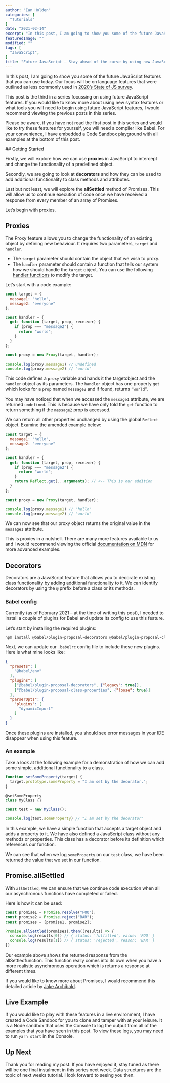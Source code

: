 ```yaml
---
author: "Ian Holden"
categories: [
  "Tutorials"
]
date: "2021-02-14"
excerpt: "In this post, I am going to show you some of the future JavaScript features that you can use today. Our focus will be on language features that were outlined as less commonly used in 2020’s State of JS survey."
featuredImage: ""
modified: ""
tags: [
  "JavaScript",
]
title: "Future JavaScript – Stay ahead of the curve by using new JavaScript features today (3/4 – Language)"
---
```


In this post, I am going to show you some of the future JavaScript features that you can use today. Our focus will be on language features that were outlined as less commonly used in [2020’s State of JS survey](https://2020.stateofjs.com/en-US/features/language/).

This post is the third in a series focussing on using future JavaScript features. If you would like to know more about using <Link to='/blog/future-javascript-stay-ahead-of-the-curve-by-using-new-javascript-features-today-2'>new syntax features</Link> or what tools you will need to <Link to='/blog/future-javascript-stay-ahead-of-the-curve-by-using-new-javascript-features-today-1'>begin using future JavaScript</Link> features, I would recommend viewing the previous posts in this series.

Please be aware, if you have not read the first post in this series and would like to try these features for yourself, you will need a compiler like Babel. For your convenience, I have embedded a Code Sandbox playground with all examples at the bottom of this post.

## Getting Started

Firstly, we will explore how we can use **proxies** in JavaScript to intercept and change the functionality of a predefined object.

Secondly, we are going to look at **decorators** and how they can be used to add additional functionality to class methods and attributes.

Last but not least, we will explore the **allSettled** method of Promises. This will allow us to continue execution of code once we have received a response from every member of an array of Promises.

Let’s begin with proxies.

## Proxies

The Proxy feature allows you to change the functionality of an existing object by defining new behaviour. It requires two parameters, `target` and `handler`.

- The `target` parameter should contain the object that we wish to proxy.
- The `handler` parameter should contain a function that tells our system how we should handle the `target` object. You can use the following [handler functions](https://developer.mozilla.org/en-US/docs/Web/JavaScript/Reference/Global_Objects/Proxy/Proxy#handler_functions) to modify the target.

Let’s start with a code example:

```javascript
const target = {
  message1: "hello",
  message2: "everyone"
};

const handler = {
  get: function (target, prop, receiver) {
    if (prop === "message2") {
      return "world";
    }
  }
};

const proxy = new Proxy(target, handler);

console.log(proxy.message1) // undefined
console.log(proxy.message2) // "world"
```

This code defines a `proxy` variable and hands it the targetobject and the `handler` object as its parameters. The `handler` object has one property `get` which looks for a `prop` named `message2` and if found, returns `“world”`.

You may have noticed that when we accessed the `message1` attribute, we are returned `undefined`. This is because we have only told the `get` function to return something if the `message2` prop is accessed.

We can return all other properties unchanged by using the global `Reflect` object. Examine the amended example below:

```javascript
const target = {
  message1: "hello",
  message2: "everyone"
};

const handler = {
  get: function (target, prop, receiver) {
    if (prop === "message2") {
      return "world";
    }
    return Reflect.get(...arguments); // <-- This is our addition
  }
};

const proxy = new Proxy(target, handler);

console.log(proxy.message1) // "hello"
console.log(proxy.message2) // "world"
```

We can now see that our proxy object returns the original value in the `message1` attribute.

This is proxies in a nutshell. There are many more features available to us and I would recommend viewing the official [documentation on MDN](https://developer.mozilla.org/en-US/docs/Web/JavaScript/Reference/Global_Objects/Proxy) for more advanced examples.

## Decorators

Decorators are a JavaScript feature that allows you to decorate existing class functionality by adding additional functionality to it. We can identify decorators by using the `@` prefix before a class or its methods.

### Babel config
Currently (as of February 2021 – at the time of writing this post), I needed to install a couple of plugins for Babel and update its config to use this feature.

Let’s start by installing the required plugins:

```bash
npm install @babel/plugin-proposal-decorators @babel/plugin-proposal-class-properties --save-dev
```

Next, we can update our `.babelrc` config file to include these new plugins. Here is what mine looks like:

```json
{
  "presets": [
    "@babel/env"
  ],
  "plugins": [
    ["@babel/plugin-proposal-decorators", {"legacy": true}],
    ["@babel/plugin-proposal-class-properties", {"loose": true}]
  ],
  "parserOpts": {
    "plugins": [
      "dynamicImport"
    ]
  }
}
```

Once these plugins are installed, you should see error messages in your IDE disappear when using this feature.

### An example

Take a look at the following example for a demonstration of how we can add some simple, additional functionality to a class.

```javascript
function setSomeProperty(target) {
  target.prototype.someProperty = "I am set by the decorator.";
}

@setSomeProperty
class MyClass {}

const test = new MyClass();

console.log(test.someProperty) // "I am set by the decorator"
```

In this example, we have a simple function that accepts a target object and adds a property to it. We have also defined a JavaScript class without any methods or properties. This class has a decorator before its definition which references our function.

We can see that when we log `someProperty` on our `test` class, we have been returned the value that we set in our function.

## Promise.allSettled

With `allSettled`, we can ensure that we continue code execution when all our asynchronous functions have completed or failed.

Here is how it can be used:

```javascript
const promise1 = Promise.resolve("FOO");
const promise2 = Promise.reject("BAR");
const promises = [promise1, promise2];

Promise.allSettled(promises).then((results) => {
  console.log(results[0]) // { status: 'fulfilled', value: 'FOO' }
  console.log(results[1]) // { status: 'rejected', reason: 'BAR' }
})
```

Our example above shows the returned response from the allSettledfunction. This function really comes into its own when you have a more realistic asynchronous operation which is returns a response at different times.

If you would like to know more about Promises, I would recommend this detailed article by [Jake Archibald](https://web.dev/promises/).

## Live Example

If you would like to play with these features in a live environment, I have created a Code Sandbox for you to clone and tamper with at your leisure. It is a Node sandbox that uses the Console to log the output from all of the examples that you have seen in this post. To view these logs, you may need to run `yarn start` in the Console.

## Up Next

Thank you for reading my post. If you have enjoyed it, stay tuned as there will be one final instalment in this series next week. <Link to='/blog/future-javascript-stay-ahead-of-the-curve-by-using-new-javascript-features-today-4'>Data structures</Link> are the topic of next weeks tutorial. I look forward to seeing you then.